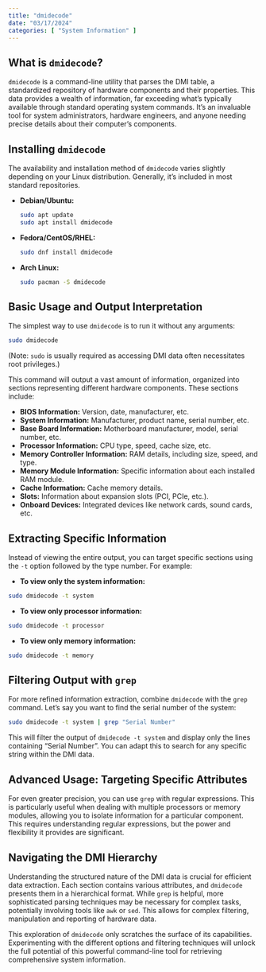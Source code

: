 ```yaml
---
title: "dmidecode"
date: "03/17/2024"
categories: [ "System Information" ]
---
```

## What is `dmidecode`?

`dmidecode` is a command-line utility that parses the DMI table, a standardized repository of hardware components and their properties.  This data provides a wealth of information, far exceeding what's typically available through standard operating system commands.  It's an invaluable tool for system administrators, hardware engineers, and anyone needing precise details about their computer's components.


## Installing `dmidecode`

The availability and installation method of `dmidecode` varies slightly depending on your Linux distribution.  Generally, it's included in most standard repositories.

* **Debian/Ubuntu:**
  ```bash
  sudo apt update
  sudo apt install dmidecode
  ```

* **Fedora/CentOS/RHEL:**
  ```bash
  sudo dnf install dmidecode
  ```

* **Arch Linux:**
  ```bash
  sudo pacman -S dmidecode
  ```


## Basic Usage and Output Interpretation

The simplest way to use `dmidecode` is to run it without any arguments:

```bash
sudo dmidecode
```

(Note: `sudo` is usually required as accessing DMI data often necessitates root privileges.)

This command will output a vast amount of information, organized into sections representing different hardware components.  These sections include:

* **BIOS Information:**  Version, date, manufacturer, etc.
* **System Information:** Manufacturer, product name, serial number, etc.
* **Base Board Information:** Motherboard manufacturer, model, serial number, etc.
* **Processor Information:** CPU type, speed, cache size, etc.
* **Memory Controller Information:** RAM details, including size, speed, and type.
* **Memory Module Information:** Specific information about each installed RAM module.
* **Cache Information:** Cache memory details.
* **Slots:** Information about expansion slots (PCI, PCIe, etc.).
* **Onboard Devices:** Integrated devices like network cards, sound cards, etc.


## Extracting Specific Information

Instead of viewing the entire output, you can target specific sections using the `-t` option followed by the type number. For example:

* **To view only the system information:**

```bash
sudo dmidecode -t system
```

* **To view only processor information:**

```bash
sudo dmidecode -t processor
```

* **To view only memory information:**

```bash
sudo dmidecode -t memory
```


## Filtering Output with `grep`

For more refined information extraction, combine `dmidecode` with the `grep` command.  Let's say you want to find the serial number of the system:

```bash
sudo dmidecode -t system | grep "Serial Number"
```

This will filter the output of `dmidecode -t system` and display only the lines containing "Serial Number".  You can adapt this to search for any specific string within the DMI data.

## Advanced Usage:  Targeting Specific Attributes

For even greater precision, you can use `grep` with regular expressions. This is particularly useful when dealing with multiple processors or memory modules, allowing you to isolate information for a particular component.  This requires understanding regular expressions, but the power and flexibility it provides are significant.


## Navigating the DMI Hierarchy

Understanding the structured nature of the DMI data is crucial for efficient data extraction. Each section contains various attributes, and `dmidecode` presents them in a hierarchical format. While `grep` is helpful, more sophisticated parsing techniques may be necessary for complex tasks, potentially involving tools like `awk` or `sed`.  This allows for complex filtering, manipulation and reporting of hardware data.


This exploration of `dmidecode` only scratches the surface of its capabilities.  Experimenting with the different options and filtering techniques will unlock the full potential of this powerful command-line tool for retrieving comprehensive system information.

